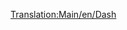 [[Translation:Main/en/Dash]]{{en/-}}{{Template:<!--Trains-->pociągi/Pl
|Image=[[File:en/Dash.png]]
|Name="Dash"
|Cost=£16,406 ($32.812)
|Speed=120 km/h (75 mph, 33 m/s)
|Weight=38 t
|Power=700 hp (523 kW)
|Annual=£1,066 ($2.132)
|Designed=1984
|Lifespan=15
|Capacity=80 passengers
|Description=Dash DMU to jednostka wielokrotna z silnikiem Diesla, która domyślnie jest dostarczana z dwoma jednostkami i przewozi pasażerów w bardzo podobny sposób jak [[Main/pl/Manley-Morel DMU|Manley-Morel DMU]] , choć ma nieco większą prędkość, moc i pojemność.

Pociągi te nadają się tylko do lekkiego transportu pasażerskiego, ponieważ brakuje im mocy do transportu cięższych towarów i ciągnięcia większej liczby wagonów. Możesz dodać więcej jednostek, aby zwiększyć moc i pojemność (w prawdziwym stylu DMU), ale nadal jesteś ograniczony do 75 km / h, więc lepszym rozwiązaniem byłoby użycie [[Main/pl/SH "125"|SH "125"]] na bardziej obciążonych trasach, a nawet  [[Main/pl/T.I.M|"T.I.M."]] , gdy zostanie wynaleziony.

Słowo ostrzeżenia; kiedy szybsze pociągi przyjeżdżają do dużej sieci, może się okazać, że utknęły za wolniejszymi jednostkami, spowalniając całą sieć, więc powinieneś albo ulepszyć całą działkę, trzymać DMU na oddzielnym odcinku toru, albo zbudować [[Main/en/overtaking sections]] .
|Real-life=Pierwsza z tak zwanej drugiej generacji (jeśli pominiesz autobusy serii 14x)  [http://en.wikipedia.org/wiki/British_Rail_Class_150 Class 150 'Sprinter'] (stąd nazwa 'Dash' ) została wprowadzona w w połowie lat 80ych, aby zastąpić wcześniejszą generację DMU, ​​pochodzącą z lat 50. i 60. XX wieku. Podstawa kolei lokalnych brytyjskich 'kolei regionalnych' <small>''(Regional Railways)''</small> aż do prywatyzacji w latach 1990–1996, nadal są 'końmi' pracującymi na liniach wiejskich i dojeżdżających do pracy.
}}